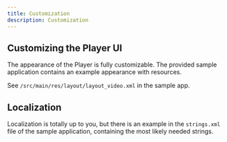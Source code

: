 ```yaml
---
title: Customization
description: Customization
---
```


## Customizing the Player UI

The appearance of the Player is fully customizable. The provided sample application contains an example appearance with resources.

See `/src/main/res/layout/layout_video.xml` in the sample app.

## Localization

Localization is totally up to you, but there is an example in the `strings.xml` file of the sample application, 
containing the most likely needed strings.
